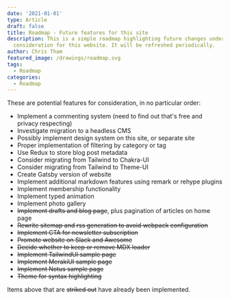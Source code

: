 ```yaml
---
date: '2021-01-01'
type: Article
draft: false
title: Roadmap - Future features for this site
description: This is a simple roadmap highlighting future changes under
  consideration for this website. It will be refreshed periodically.
author: Chris Tham
featured_image: /drawings/roadmap.svg
tags:
  - Roadmap
categories:
  - Roadmap
---
```


These are potential features for consideration, in no particular order:


- Implement a commenting system (need to find out that's free and privacy respecting)
- Investigate migration to a headless CMS
- Possibly implement design system on this site, or separate site
- Proper implementation of filtering by category or tag
- Use Redux to store blog post metadata
- Consider migrating from Tailwind to Chakra-UI
- Consider migrating from Tailwind to Theme-UI
- Create Gatsby version of website
- Implement additional markdown features using remark or rehype plugins
- Implement membership functionality
- Implement typed animation
- Implement photo gallery
- ~~Implement drafts and blog page~~, plus pagination of articles on home page
- ~~Rewrite sitemap and rss generation to avoid webpack configuration~~
- ~~Implement CTA for newsletter subscription~~
- ~~Promote website on Slack and Awesome~~
- ~~Decide whether to keep or remove MDX loader~~
- ~~Implement TailwindUI sample page~~
- ~~Implement MerakiUI sample page~~
- ~~Implement Notus sample page~~
- ~~Theme for syntax highlighting~~

Items above that are ~~striked out~~ have already been implemented.

